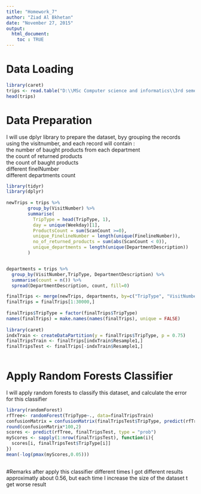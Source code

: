 ```yaml
---
title: "Homework_7"
author: "Ziad Al Bkhetan"
date: "November 27, 2015"
output: 
  html_document:
    toc : TRUE
---
```



# Data Loading

```r
library(caret)
trips <- read.table("D:\\MSc Computer science and informatics\\3rd semester\\Data Mining - Advances\\Kogle Website\\train.csv", sep=",", head=T)
head(trips)

```

# Data Preparation
I will use dplyr library to prepare the dataset, byy grouping the records using the visitnumber, and each record will contain :
<br>the number of baught products from each department
<br>the count of returned products
<br>the count of baught products
<br>different finelNumber
<br>different departments count
 
```r
library(tidyr)
library(dplyr)
                                    
newTrips = trips %>% 
        group_by(VisitNumber) %>%
        summarise(
          TripType = head(TripType, 1),
          day = unique(Weekday)[1], 
          ProductsCount = sum(ScanCount >=0),
          unique_FinelineNumber = length(unique(FinelineNumber)),
          no_of_returned_products = sum(abs(ScanCount < 0)),
          unique_departments = length(unique(DepartmentDescription))
        )                            


departments = trips %>% 
  group_by(VisitNumber,TripType, DepartmentDescription) %>% 
  summarise(count = n()) %>%
  spread(DepartmentDescription, count, fill=0)

finalTrips <- merge(newTrips, departments, by=c("TripType", "VisitNumber"))
finalTrips = finalTrips[1:30000,]
                                    
finalTrips$TripType = factor(finalTrips$TripType)
names(finalTrips) = make.names(names(finalTrips), unique = FALSE)
                                    
library(caret)
indxTrain <- createDataPartition(y = finalTrips$TripType, p = 0.75)
finalTripsTrain <- finalTrips[indxTrain$Resample1,]
finalTripsTest <- finalTrips[-indxTrain$Resample1,]
                                                                     
```

# Apply Random Forests Classifier
I will apply random forests to classify this dataset, and calculate the error for this classifier
```r
library(randomForest)
rfTree<- randomForest(TripType~., data=finalTripsTrain)
confusionMatrix = confusionMatrix(finalTripsTest$TripType, predict(rfTree, finalTripsTest))$overall
round(confusionMatrix*100,2)
scores <- predict(rfTree, finalTripsTest, type = "prob")
myScores <- sapply(1:nrow(finalTripsTest), function(i){
  scores[i, finalTripsTest$TripType[i]]
})
mean(-log(pmax(myScores,0.05)))
                            
```
#Remarks
after apply this classifier different times I got different results approximatly about 0.56, but each time I increase the size of the dataset t get worse result

